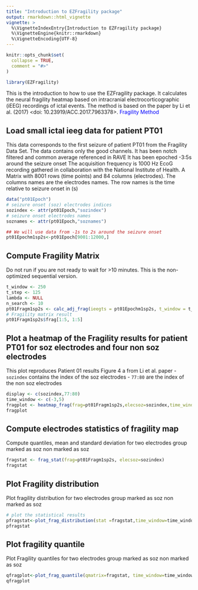 ```yaml
---
title: "Introduction to EZFragility package"
output: rmarkdown::html_vignette
vignette: >
  %\VignetteIndexEntry{Introduction to EZFragility package}
  %\VignetteEngine{knitr::rmarkdown}
  %\VignetteEncoding{UTF-8}
---
```


```r
knitr::opts_chunk$set(
  collapse = TRUE,
  comment = "#>"
)
```

```r
library(EZFragility)
```

This is the introduction to how to use the EZFragility package.
It calculates the neural fragility heatmap based on intracranial electrocorticographic (iEEG) recordings of ictal events.
The method is based on the paper by Li et al. (2017) <doi: 10.23919/ACC.2017.7963378>.
<a href="https://ieeexplore.ieee.org/document/7963378" style="color:blue; text-decoration:none;"> Fragility Method</a>

## Load small ictal ieeg data for patient PT01

This data corresponds to the first seizure of patient PT01 from the Fragility Data Set. The data contains only the good channels. It has been notch filtered and common average referenced in RAVE It has been epoched -3:5s around the seizure onset The acquisition frequency is 1000 Hz EcoG recording gathered in collaboration with the National Institute of Health. A Matrix with 8001 rows (time points) and 84 columns (electrodes). The columns names are the electrodes names. The row names is the time relative to seizure onset in (s)


```r
data("pt01Epoch")
# seizure onset (soz) electrodes indices
sozindex <- attr(pt01Epoch,"sozindex")
# seizure onset electrodes names
soznames <- attr(pt01Epoch,"soznames")

## We will use data from -1s to 2s around the seizure onset
pt01Epochm1sp2s<-pt01Epoch[9001:12000,]
```


## Compute Fragility Matrix
Do not run if you are not ready to wait for >10 minutes. This is the non-optimized sequential version.
```r
t_window <- 250
t_step <- 125
lambda <- NULL
n_search <- 10
pt01Fragm1sp2s <- calc_adj_frag(ieegts = pt01Epochm1sp2s, t_window = t_window, t_step = t_step, lambda = lambda,n_search=n_search)
# Fragility matrix result
pt01Fragm1sp2s$frag[1:5, 1:5]
```

## Plot a heatmap of the Fragility results for patient PT01 for soz electrodes and four non soz electrodes
This plot reproduces Patient 01 results Figure 4 a from Li et al. paper
- `sozindex` contains the index of the soz electrodes
- `77:80` are the index of the non soz electrodes
```r
display <- c(sozindex,77:80)
time_window <- c(-3,5)
fragplot <- heatmap_frag(frag=pt01Fragm1sp2s,elecsoz=sozindex,time_window=time_window,title="PT01 seizure 1",display=display)
fragplot
```

## Compute electrodes statistics of fragility map 
Compute quantiles, mean and standard deviation for two electrodes group marked as soz non marked as soz
```r
fragstat <- frag_stat(frag=pt01Fragm1sp2s, elecsoz=sozindex)
fragstat
```

## Plot Fragility distribution
Plot fragility distribution for two electrodes group marked as soz non marked as soz
```r
# plot the statistical results
pfragstat<-plot_frag_distribution(stat =fragstat,time_window=time_window)
pfragstat
```

## Plot fragility quantile
Plot Fragility quantiles for two electrodes group marked as soz non marked as soz
```r
qfragplot<-plot_frag_quantile(qmatrix=fragstat, time_window=time_window)
qfragplot
```